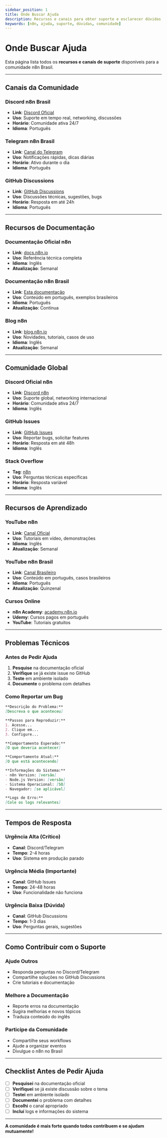 ---
sidebar_position: 1
title: Onde Buscar Ajuda
description: Recursos e canais para obter suporte e esclarecer dúvidas
keywords: [n8n, ajuda, suporte, dúvidas, comunidade]
---


# <IonicIcon name="help-circle-outline" size={32} color="#ea4b71" /> Onde Buscar Ajuda

Esta página lista todos os **recursos e canais de suporte** disponíveis para a comunidade n8n Brasil.

---

## <IonicIcon name="chatbubbles-outline" size={24} color="#10b981" /> Canais da Comunidade

### **Discord n8n Brasil**
- **Link**: [Discord Oficial](https://discord.gg/n8n-brasil)
- **Uso**: Suporte em tempo real, networking, discussões
- **Horário**: Comunidade ativa 24/7
- **Idioma**: Português

### **Telegram n8n Brasil**
- **Link**: [Canal do Telegram](https://t.me/n8nbrasil)
- **Uso**: Notificações rápidas, dicas diárias
- **Horário**: Ativo durante o dia
- **Idioma**: Português

### **GitHub Discussions**
- **Link**: [GitHub Discussions](https://github.com/tatyquebralayout/n8n-Doc-pt-BR/discussions)
- **Uso**: Discussões técnicas, sugestões, bugs
- **Horário**: Resposta em até 24h
- **Idioma**: Português

---

## <IonicIcon name="document-text-outline" size={24} color="#06b6d4" /> Recursos de Documentação

### **Documentação Oficial n8n**
- **Link**: [docs.n8n.io](https://docs.n8n.io)
- **Uso**: Referência técnica completa
- **Idioma**: Inglês
- **Atualização**: Semanal

### **Documentação n8n Brasil**
- **Link**: [Esta documentação](../)
- **Uso**: Conteúdo em português, exemplos brasileiros
- **Idioma**: Português
- **Atualização**: Contínua

### **Blog n8n**
- **Link**: [blog.n8n.io](https://blog.n8n.io)
- **Uso**: Novidades, tutoriais, casos de uso
- **Idioma**: Inglês
- **Atualização**: Semanal

---

## <IonicIcon name="people-outline" size={24} color="#8b5cf6" /> Comunidade Global

### **Discord Oficial n8n**
- **Link**: [Discord n8n](https://discord.gg/n8n)
- **Uso**: Suporte global, networking internacional
- **Horário**: Comunidade ativa 24/7
- **Idioma**: Inglês

### **GitHub Issues**
- **Link**: [GitHub Issues](https://github.com/n8n-io/n8n/issues)
- **Uso**: Reportar bugs, solicitar features
- **Horário**: Resposta em até 48h
- **Idioma**: Inglês

### **Stack Overflow**
- **Tag**: [n8n](https://stackoverflow.com/questions/tagged/n8n)
- **Uso**: Perguntas técnicas específicas
- **Horário**: Resposta variável
- **Idioma**: Inglês

---

## <IonicIcon name="school-outline" size={24} color="#f59e0b" /> Recursos de Aprendizado

### **YouTube n8n**
- **Link**: [Canal Oficial](https://www.youtube.com/c/n8n-io)
- **Uso**: Tutoriais em vídeo, demonstrações
- **Idioma**: Inglês
- **Atualização**: Semanal

### **YouTube n8n Brasil**
- **Link**: [Canal Brasileiro](https://www.youtube.com/@n8nbrasil)
- **Uso**: Conteúdo em português, casos brasileiros
- **Idioma**: Português
- **Atualização**: Quinzenal

### **Cursos Online**
- **n8n Academy**: [academy.n8n.io](https://academy.n8n.io)
- **Udemy**: Cursos pagos em português
- **YouTube**: Tutoriais gratuitos

---

## <IonicIcon name="construct-outline" size={24} color="#ef4444" /> Problemas Técnicos

### **Antes de Pedir Ajuda**
1. **Pesquise** na documentação oficial
2. **Verifique** se já existe issue no GitHub
3. **Teste** em ambiente isolado
4. **Documente** o problema com detalhes

### **Como Reportar um Bug**
```markdown
**Descrição do Problema:**
[Descreva o que aconteceu]

**Passos para Reproduzir:**
1. Acesse...
2. Clique em...
3. Configure...

**Comportamento Esperado:**
[O que deveria acontecer]

**Comportamento Atual:**
[O que está acontecendo]

**Informações do Sistema:**
- n8n Version: [versão]
- Node.js Version: [versão]
- Sistema Operacional: [SO]
- Navegador: [se aplicável]

**Logs de Erro:**
[Cole os logs relevantes]
```

---

## <IonicIcon name="time-outline" size={24} color="#6b7280" /> Tempos de Resposta

### **Urgência Alta (Crítico)**
- **Canal**: Discord/Telegram
- **Tempo**: 2-4 horas
- **Uso**: Sistema em produção parado

### **Urgência Média (Importante)**
- **Canal**: GitHub Issues
- **Tempo**: 24-48 horas
- **Uso**: Funcionalidade não funciona

### **Urgência Baixa (Dúvida)**
- **Canal**: GitHub Discussions
- **Tempo**: 1-3 dias
- **Uso**: Perguntas gerais, sugestões

---

## <IonicIcon name="heart-outline" size={24} color="#ea4b71" /> Como Contribuir com o Suporte

### **Ajude Outros**
- Responda perguntas no Discord/Telegram
- Compartilhe soluções no GitHub Discussions
- Crie tutoriais e documentação

### **Melhore a Documentação**
- Reporte erros na documentação
- Sugira melhorias e novos tópicos
- Traduza conteúdo do inglês

### **Participe da Comunidade**
- Compartilhe seus workflows
- Ajude a organizar eventos
- Divulgue o n8n no Brasil

---

## <IonicIcon name="checkmark-done-outline" size={24} color="#10b981" /> Checklist Antes de Pedir Ajuda

- [ ] **Pesquisei** na documentação oficial
- [ ] **Verifiquei** se já existe discussão sobre o tema
- [ ] **Testei** em ambiente isolado
- [ ] **Documentei** o problema com detalhes
- [ ] **Escolhi** o canal apropriado
- [ ] **Incluí** logs e informações do sistema

---

**<IonicIcon name="people-circle-outline" size={16} color="#ea4b71" /> A comunidade é mais forte quando todos contribuem e se ajudam mutuamente!** 